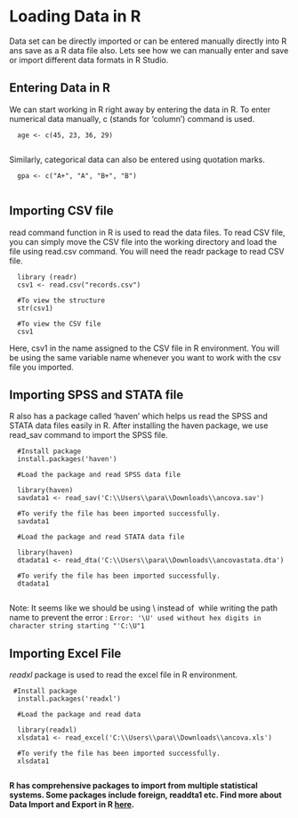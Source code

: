 # Loading Data in R

Data set can be directly imported or can be entered manually directly into R ans save as a R data file also. Lets see how we can manually enter and save or import different data formats in R Studio.

## Entering Data in R

We can start working in R right away by entering the data in R. To enter numerical data manually, c (stands for 'column') command is used.

      age <- c(45, 23, 36, 29)
      

Similarly, categorical data can also be entered using quotation marks.

      gpa <- c("A+", "A", "B+", "B")
      

## Importing CSV file

read command function in R is used to read the data files. To read CSV file, you can simply move the CSV file into the working directory and load the file using read.csv command. You will need the readr package to read CSV file.

      library (readr)
      csv1 <- read.csv("records.csv")
      
      #To view the structure
      str(csv1)
      
      #To view the CSV file
      csv1

Here, csv1 in the name assigned to the CSV file in R environment. You will be using the same variable name whenever you want to work with the csv file you imported.

## Importing SPSS and STATA file

R also has a package called 'haven' which helps us read the SPSS and STATA data files easily in R. After installing the haven package, we use read_sav command to import the SPSS file.

      #Install package
      install.packages('haven')
      
      #Load the package and read SPSS data file
      
      library(haven)
      savdata1 <- read_sav('C:\\Users\\para\\Downloads\\ancova.sav')
      
      #To verify the file has been imported successfully.
      savdata1
      
      #Load the package and read STATA data file
      
      library(haven)
      dtadata1 <- read_dta('C:\\Users\\para\\Downloads\\ancovastata.dta')
      
      #To verify the file has been imported successfully.
      dtadata1
      

Note: It seems like we should be using \\ instead of  while writing the path name to prevent the error : `Error: '\U' used without hex digits in character string starting "'C:\U"1`

## Importing Excel File

*readxl* package is used to read the excel file in R environment.

     #Install package
      install.packages('readxl')
      
      #Load the package and read data
      
      library(readxl)
      xlsdata1 <- read_excel('C:\\Users\\para\\Downloads\\ancova.xls')
      
      #To verify the file has been imported successfully.
      xlsdata1
      

**R has comprehensive packages to import from multiple statistical systems. Some packages include foreign, readdta1 etc. Find more about Data Import and Export in R [here](https://cran.r-project.org/doc/manuals/r-release/R-data.html).**
